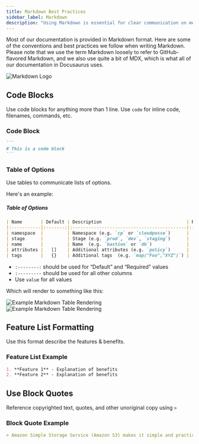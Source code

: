 ```yaml
---
title: Markdown Best Practices
sidebar_label: Markdown
description: "Using Markdown is essential for clear communication on mediums such as GitHub, Slack or just plain text. Here are some of our recommendations on when to use certain conventions."
---
```


<Intro>
Most of our documentation is provided in Markdown format. Here are some of the conventions and best practices we follow when writing Markdown. Please note that we use the term Markdown loosely to refer to GitHub-flavored Markdown, and we also use quite a bit of MDX, which is what all of our documentation in Docusaurus uses.
</Intro>

![Markdown Logo](/assets/13f56b6-markdown.png)

## Code Blocks

Use code blocks for anything more than 1 line. Use `code` for inline code, filenames, commands, etc.

### Code Block

~~~~markdown
```
# This is a code block
```
~~~~


### Table of Options

Use tables to communicate lists of options.

Here's an example:

##### Table of Options
```markdown
| Name       | Default | Description                                | Required |
|:-----------|:-------:|:-------------------------------------------|:--------:|
| namespace  |         | Namespace (e.g. `cp` or `cloudposse`)      |   Yes    |
| stage      |         | Stage (e.g. `prod`, `dev`, `staging`)      |   Yes    |
| name       |         | Name  (e.g. `bastion` or `db`)             |   Yes    |
| attributes |   []    | Additional attributes (e.g. `policy`)      |    No    |
| tags       |   {}    | Additional tags  (e.g. `map("Foo","XYZ")`) |    No    |
```

* `:--------:` should be used for “Default” and “Required” values
* `:---------` should be used for all other columns
* Use `value` for all values


Which will render to something like this:

![Example Markdown Table Rendering](/assets/8d8cdf3-image_23.png)
![Example Markdown Table Rendering](/assets/a2761a9-image_22.png)

## Feature List Formatting

Use this format describe the features & benefits.

### Feature List Example

```markdown
1. **Feature 1** - Explanation of benefits
2. **Feature 2** - Explanation of benefits
```

## Use Block Quotes

Reference copyrighted text, quotes, and other unoriginal copy using `>`

### Block Quote Example

```markdown
> Amazon Simple Storage Service (Amazon S3) makes it simple and practical to collect, store, and analyze data - regardless of format – all at massive scale.
```
